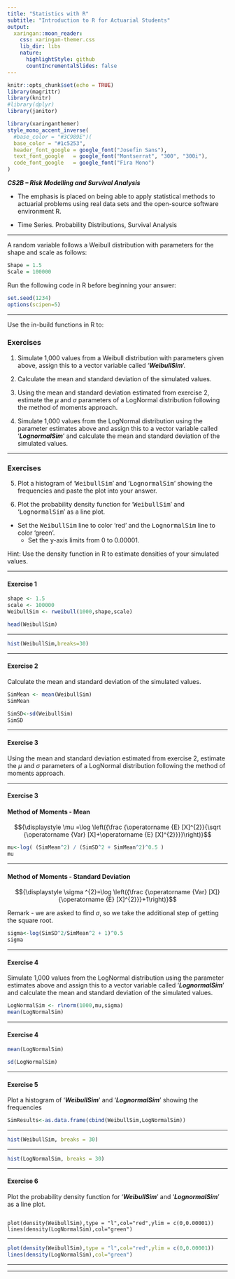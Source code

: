```yaml
---
title: "Statistics with R"
subtitle: "Introduction to R for Actuarial Students"
output:
  xaringan::moon_reader:
    css: xaringan-themer.css
    lib_dir: libs
    nature:
      highlightStyle: github
      countIncrementalSlides: false
---
```



```r
knitr::opts_chunk$set(echo = TRUE)
library(magrittr)
library(knitr)
#library(dplyr)
library(janitor)


```

```r
library(xaringanthemer)
style_mono_accent_inverse(
  #base_color = "#3C989E")(
  base_color = "#1c5253",
  header_font_google = google_font("Josefin Sans"),
  text_font_google   = google_font("Montserrat", "300", "300i"),
  code_font_google   = google_font("Fira Mono")
)
```



***CS2B – Risk Modelling and Survival Analysis ***


* The emphasis is placed on being able to apply statistical methods to actuarial problems using real data sets and the open-source software environment R. 

* Time Series. Probability Distributions, Survival Analysis

---


A random variable follows a Weibull distribution with parameters for the shape and scale as 
follows:
```r
Shape = 1.5
Scale = 100000
```
Run the following code in R before beginning your answer:
```r
set.seed(1234)
options(scipen=5)
```

---

Use the in-build functions in R to:

### Exercises

1. Simulate 1,000 values from a Weibull distribution with parameters given above, assign 
this to a vector variable called ‘***WeibullSim***’. 
<p>
2.  Calculate the mean and standard deviation of the simulated values. 
<p>
3.   Using the mean and standard deviation estimated from exercise 2, estimate the $\mu$ and $\sigma$ parameters 
of a LogNormal distribution following the method of moments approach. 
<p>
4.   Simulate 1,000 values from the LogNormal distribution using the parameter estimates above and assign this to a vector variable called ‘***LognormalSim***’ and calculate the 
mean and standard deviation of the simulated values. 

---

### Exercises

<ol start="5">
  <li> Plot a histogram of ‘<tt>WeibullSim</tt>’ and ‘<tt>LognormalSim</tt>’ showing the frequencies and paste 
the plot into your answer.</li>
<p>
  <li>Plot the probability density function for ‘<tt>WeibullSim</tt>’ and ‘<tt>LognormalSim</tt>’ as a line plot.</li>
</ol>


 


  * Set the <tt>WeibullSim</tt> line to color ‘red’ and the <tt>LognormalSim</tt> line to color ‘green’.
  * Set the y-axis limits from 0 to 0.00001.

Hint: Use the density function in R to estimate densities of your simulated values. 


---

#### Exercise 1

```r
shape <- 1.5
scale <- 100000
WeibullSim <- rweibull(1000,shape,scale) 

```


```r
head(WeibullSim)
```

---

```r
hist(WeibullSim,breaks=30)
```

---



#### Exercise 2

Calculate the mean and standard deviation of the simulated values. 

```r
SimMean <- mean(WeibullSim)
SimMean
```


```r
SimSD<-sd(WeibullSim)
SimSD 
```

---


#### Exercise 3

Using the mean and standard deviation estimated from exercise 2, estimate the $\mu$ and $\sigma$ parameters 
of a LogNormal distribution following the method of moments approach.


---



#### Exercise 3

#### Method of Moments	- Mean

$${\displaystyle \mu =\log \left({\frac {\operatorname {E} [X]^{2}}{\sqrt {\operatorname {Var} [X]+\operatorname {E} [X]^{2}}}}\right)}$$




```r

mu<-log( (SimMean^2) / (SimSD^2 + SimMean^2)^0.5 )
mu


```

---

#### Method of Moments	- Standard Deviation
$${\displaystyle \sigma ^{2}=\log \left({\frac {\operatorname {Var} [X]}{\operatorname {E} [X]^{2}}}+1\right)}$$

Remark - we are asked to find $\sigma$, so we take the additional step of getting the square root.
```r

sigma<-log(SimSD^2/SimMean^2 + 1)^0.5
sigma

```

---


#### Exercise 4

Simulate 1,000 values from the LogNormal distribution using the parameter estimates above and assign this to a vector variable called ‘***LognormalSim***’ and calculate the 
mean and standard deviation of the simulated values. 


```r
LogNormalSim <- rlnorm(1000,mu,sigma)
mean(LogNormalSim)
```

---



#### Exercise 4

```r
mean(LogNormalSim)
```

```r
sd(LogNormalSim)
```

---


#### Exercise 5

Plot a histogram of ‘***WeibullSim***’ and ‘***LognormalSim***’ showing the frequencies

```r
SimResults<-as.data.frame(cbind(WeibullSim,LogNormalSim))
```

---

```r

hist(WeibullSim, breaks = 30)

```

---

```r

hist(LogNormalSim, breaks = 30) 
```



---


#### Exercise 6 
Plot the probability density function for ‘***WeibullSim***’ and ‘***LognormalSim***’ as a line plot.

<pre><code>
plot(density(WeibullSim),type = "l",col="red",ylim = c(0,0.00001))
lines(density(LogNormalSim),col="green") 
</code></pre>

---

```r
plot(density(WeibullSim),type = "l",col="red",ylim = c(0,0.00001))
lines(density(LogNormalSim),col="green") 

```

---


---